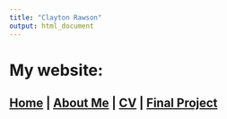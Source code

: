 ```yaml
---
title: "Clayton Rawson"
output: html_document
---
```


# My website:

## [Home](https://crawson1987.github.io) | [About Me](https://crawson1987.github.io/About_Me) | [CV](https::/crawson1987.github.io/CV) | [Final Project](https://crawson1987.github.io/Final_Project/)
